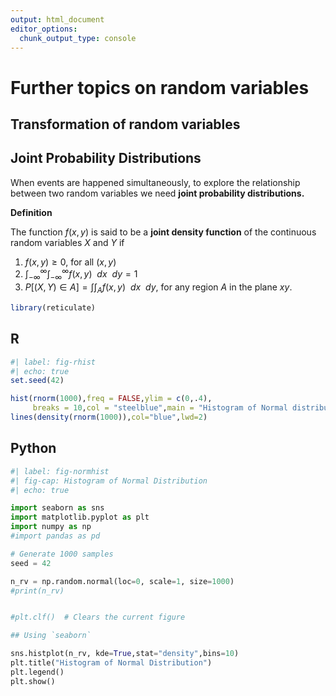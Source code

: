 ```yaml
---
output: html_document
editor_options: 
  chunk_output_type: console
---
```


# Further topics on random variables

## Transformation of random variables

## Joint Probability Distributions

When events are happened simultaneously, to explore the relationship between two random variables we need **joint probability distributions.**

**Definition**

::: {.callout-important appearance="minimal"}
The function $f(x,y)$ is said to be a **joint density function** of the continuous random variables $X$ and $Y$ if

1.  $f(x,y)\ge0,$ for all $(x,y)$
2.  $\int_{-\infty}^\infty \int_{-\infty}^\infty f(x,y)\ \ dx\ \ dy=1$
3.  $P[(X,Y)\in A]=\int \int _A f(x,y) \ \ dx \ \ dy,$ for any region $A$ in the plane $xy$.
:::

```r
library(reticulate)
```

::: panel-tabset
## R

```r
#| label: fig-rhist
#| echo: true
set.seed(42)

hist(rnorm(1000),freq = FALSE,ylim = c(0,.4),
     breaks = 10,col = "steelblue",main = "Histogram of Normal distribution")
lines(density(rnorm(1000)),col="blue",lwd=2)

```

## Python

```python
#| label: fig-normhist
#| fig-cap: Histogram of Normal Distribution
#| echo: true

import seaborn as sns
import matplotlib.pyplot as plt
import numpy as np
#import pandas as pd

# Generate 1000 samples
seed = 42

n_rv = np.random.normal(loc=0, scale=1, size=1000)
#print(n_rv)


#plt.clf()  # Clears the current figure

## Using `seaborn`

sns.histplot(n_rv, kde=True,stat="density",bins=10)
plt.title("Histogram of Normal Distribution")
plt.legend()
plt.show()
```
:::
